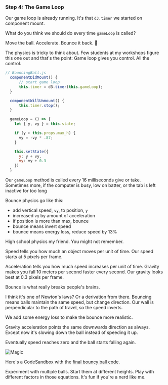 ### Step 4: The Game Loop

Our game loop is already running. It's that `d3.timer` we started on component
mount.

What do you think we should do every time `gameLoop` is called?

Move the ball. Accelerate. Bounce it back. :basketball:

The physics is tricky to think about. Few students at my workshops figure this
one out and that's the point: Game loop gives you control. All the control.

```javascript
// BouncingBall.js
  componentDidMount() {
      // start game loop
      this.timer = d3.timer(this.gameLoop);
  }

  componentWillUnmount() {
      this.timer.stop();
  }

  gameLoop = () => {
    let { y, vy } = this.state;

    if (y > this.props.max_h) {
      vy = -vy * .87;
    }

    this.setState({
      y: y + vy,
      vy: vy + 0.3
    })
  }
```

Our `gameLoop` method is called every 16 milliseconds give or take. Sometimes
more, if the computer is busy, low on batter, or the tab is left inactive for
too long

Bounce physics go like this:

- add vertical speed, `vy`, to position, `y`
- increased `vy` by amount of acceleration
- if position is more than max, bounce
- bounce means invert speed
- bounce means energy loss, reduce speed by 13%

High school physics my friend. You might not remember.

Speed tells you how much an object moves per unit of time. Our speed starts at
5 pixels per frame.

Acceleration tells you how much speed increases per unit of time. Gravity makes
you fall 10 meters per second faster every second. Our gravity looks best at
0.3 pixels per frame.

Bounce is what really breaks people's brains.

I think it's one of Newton's laws? Or a derivation from there. Bouncing means
balls maintain the same speed, but change direction. Our wall is perpendicular
to the path of travel, so the speed inverts.

We add some energy loss to make the bounce more realistic.

Gravity acceleration points the same downwards direction as always. Except now
it's slowing down the ball instead of speeding it up.

Eventually speed reaches zero and the ball starts falling again.

![Magic](https://media.giphy.com/media/12NUbkX6p4xOO4/giphy.gif)

Here's a CodeSandbox with the
[final bouncy ball code](https://codesandbox.io/s/o4vk8zkn96).

Experiment with multiple balls. Start them at different heights. Play with
different factors in those equations. It's fun if you're a nerd like me.